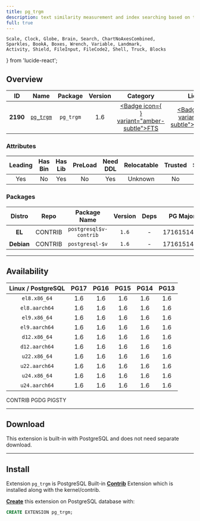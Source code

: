 ```yaml
---
title: pg_trgm
description: text similarity measurement and index searching based on trigrams
full: true
---
```


    Scale, Clock, Globe, Brain, Search, ChartNoAxesCombined,
    Sparkles, BookA, Boxes, Wrench, Variable, Landmark,
    Activity, Shield, FileInput, FileCode2, Shell, Truck, Blocks
} from 'lucide-react';

## Overview

| <TooltipIconButton tooltip="Extension unique identifier" side="top">ID</TooltipIconButton> | <TooltipIconButton tooltip="Extension name" side="top">Name</TooltipIconButton> | <TooltipIconButton tooltip="Package name for installation" side="top">Package</TooltipIconButton> | <TooltipIconButton tooltip="Latest available extension version" side="top">Version</TooltipIconButton> | <TooltipIconButton tooltip="Extension category" side="top">Category</TooltipIconButton> | <TooltipIconButton tooltip="Open source license" side="top">License</TooltipIconButton> | <TooltipIconButton tooltip="Programming language" side="top">Lang</TooltipIconButton> |
|:--------:|:--------:|:----------:|:--------------:|:---------------------------------------:|:------------------------------------------------------:|:----:|
| **2190** | [`pg_trgm`](https://www.postgresql.org/docs/current/pgtrgm.html) | `pg_trgm` | 1.6 | <a href="/ext/fts" className="no-underline"><Badge icon={<Search />} variant="amber-subtle">FTS</Badge></a> | <a href="/ext/list/license#postgresql" className="no-underline"><Badge icon={<Scale />} variant="blue-subtle">PostgreSQL</Badge></a> | <a href="/ext/list/lang#c"><Badge icon={<FileCode2 />} variant="blue-subtle">C</Badge></a> |

### Attributes

| <TooltipIconButton tooltip="The Primary Leading extension in the Package" side="top">Leading</TooltipIconButton> | <TooltipIconButton tooltip="Contains binary utils" side="top">Has Bin</TooltipIconButton> | <TooltipIconButton tooltip="Contains .so shared library files" side="top">Has Lib</TooltipIconButton> | <TooltipIconButton tooltip="Requires preloading via shared_preload_libraries" side="top">PreLoad</TooltipIconButton> | <TooltipIconButton tooltip="Requires CREATE EXTENSION DDL command" side="top">Need DDL</TooltipIconButton> | <TooltipIconButton tooltip="Can be installed in any schema" side="top">Relocatable</TooltipIconButton> | <TooltipIconButton tooltip="Can be created by non-superuser" side="top">Trusted</TooltipIconButton> | <TooltipIconButton tooltip="Schemas used by this extension" side="top">Schemas</TooltipIconButton> |
|:-------:|:-------:|:-------:|:-------:|:--------:|:-----------:|:-------:|:-------:|
| Yes | No | Yes | No | Yes | Unknown | No | - |

### Packages

| <TooltipIconButton tooltip="Linux distribution family, EL or Debian" side="top">Distro</TooltipIconButton> | <TooltipIconButton tooltip="Package repository" side="top">Repo</TooltipIconButton> | <TooltipIconButton tooltip="The RPM/DEB Package Name Pattern (replace $v with real pg major)" side="top">Package Name</TooltipIconButton> | <TooltipIconButton tooltip="Latest package version" side="top">Version</TooltipIconButton> | <TooltipIconButton tooltip="RPM/DEB Package dependencies" side="top">Deps</TooltipIconButton> | <TooltipIconButton tooltip="Available in these PostgreSQL Major Versions" side="top">PG Major</TooltipIconButton> |
|:----------:|:--------:|:------------------------:|:-----------:|:------------:|:------------------:|
|   **EL**   | <Badge variant="green-subtle"><span className="font-bold">CONTRIB</span></Badge> | `postgresql$v-contrib` | `1.6` | - | <Badge variant="green-subtle">17</Badge><Badge variant="green-subtle">16</Badge><Badge variant="green-subtle">15</Badge><Badge variant="green-subtle">14</Badge><Badge variant="green-subtle">13</Badge> |
| **Debian** | <Badge variant="green-subtle"><span className="font-bold">CONTRIB</span></Badge> | `postgresql-$v` | `1.6` | - | <Badge variant="green-subtle">17</Badge><Badge variant="green-subtle">16</Badge><Badge variant="green-subtle">15</Badge><Badge variant="green-subtle">14</Badge><Badge variant="green-subtle">13</Badge> |



------

## Availability

| <TooltipIconButton tooltip="Linux Distro Arch / PostgreSQL Major Version" side="top">Linux / PostgreSQL </TooltipIconButton> | **PG17** | **PG16** | **PG15** | **PG14** | **PG13** |
|:-----:|:-----:|:-----:|:-----:|:-----:|:-----:|
| `el8.x86_64` | <Badge variant="green-subtle">1.6</Badge> | <Badge variant="green-subtle">1.6</Badge> | <Badge variant="green-subtle">1.6</Badge> | <Badge variant="green-subtle">1.6</Badge> | <Badge variant="green-subtle">1.6</Badge> |
| `el8.aarch64` | <Badge variant="green-subtle">1.6</Badge> | <Badge variant="green-subtle">1.6</Badge> | <Badge variant="green-subtle">1.6</Badge> | <Badge variant="green-subtle">1.6</Badge> | <Badge variant="green-subtle">1.6</Badge> |
| `el9.x86_64` | <Badge variant="green-subtle">1.6</Badge> | <Badge variant="green-subtle">1.6</Badge> | <Badge variant="green-subtle">1.6</Badge> | <Badge variant="green-subtle">1.6</Badge> | <Badge variant="green-subtle">1.6</Badge> |
| `el9.aarch64` | <Badge variant="green-subtle">1.6</Badge> | <Badge variant="green-subtle">1.6</Badge> | <Badge variant="green-subtle">1.6</Badge> | <Badge variant="green-subtle">1.6</Badge> | <Badge variant="green-subtle">1.6</Badge> |
| `d12.x86_64` | <Badge variant="green-subtle">1.6</Badge> | <Badge variant="green-subtle">1.6</Badge> | <Badge variant="green-subtle">1.6</Badge> | <Badge variant="green-subtle">1.6</Badge> | <Badge variant="green-subtle">1.6</Badge> |
| `d12.aarch64` | <Badge variant="green-subtle">1.6</Badge> | <Badge variant="green-subtle">1.6</Badge> | <Badge variant="green-subtle">1.6</Badge> | <Badge variant="green-subtle">1.6</Badge> | <Badge variant="green-subtle">1.6</Badge> |
| `u22.x86_64` | <Badge variant="green-subtle">1.6</Badge> | <Badge variant="green-subtle">1.6</Badge> | <Badge variant="green-subtle">1.6</Badge> | <Badge variant="green-subtle">1.6</Badge> | <Badge variant="green-subtle">1.6</Badge> |
| `u22.aarch64` | <Badge variant="green-subtle">1.6</Badge> | <Badge variant="green-subtle">1.6</Badge> | <Badge variant="green-subtle">1.6</Badge> | <Badge variant="green-subtle">1.6</Badge> | <Badge variant="green-subtle">1.6</Badge> |
| `u24.x86_64` | <Badge variant="green-subtle">1.6</Badge> | <Badge variant="green-subtle">1.6</Badge> | <Badge variant="green-subtle">1.6</Badge> | <Badge variant="green-subtle">1.6</Badge> | <Badge variant="green-subtle">1.6</Badge> |
| `u24.aarch64` | <Badge variant="green-subtle">1.6</Badge> | <Badge variant="green-subtle">1.6</Badge> | <Badge variant="green-subtle">1.6</Badge> | <Badge variant="green-subtle">1.6</Badge> | <Badge variant="green-subtle">1.6</Badge> |

<Badge variant="green-subtle"><span className="font-black">CONTRIB</span></Badge> <Badge variant="blue-subtle"><span className="font-black">PGDG</span></Badge> <Badge variant="amber-subtle"><span className="font-black">PIGSTY</span></Badge>

------

## Download

This extension is built-in with PostgreSQL and does not need separate download.

------

## Install

Extension `pg_trgm` is PostgreSQL Built-in [**Contrib**](/docs/list/contrib) Extension which is installed along with the kernel/contrib.

[**Create**](/docs/pgsql/ext/create) this extension on PostgreSQL database with:

```sql
CREATE EXTENSION pg_trgm;
```


